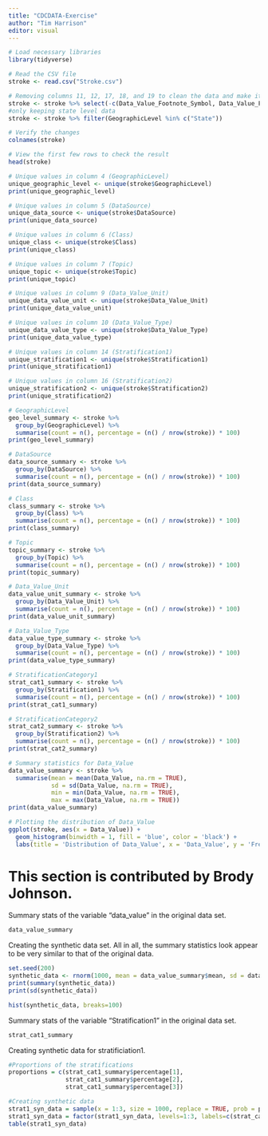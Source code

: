 ```yaml
---
title: "CDCDATA-Exercise"
author: "Tim Harrison"
editor: visual
---
```


```r
# Load necessary libraries
library(tidyverse)

# Read the CSV file
stroke <- read.csv("Stroke.csv")

# Removing columns 11, 12, 17, 18, and 19 to clean the data and make it more useful for the exercise
stroke <- stroke %>% select(-c(Data_Value_Footnote_Symbol, Data_Value_Footnote, TopicID, LocationID, Location.1))
#only keeping state level data
stroke <- stroke %>% filter(GeographicLevel %in% c("State"))

# Verify the changes
colnames(stroke)

# View the first few rows to check the result
head(stroke)

# Unique values in column 4 (GeographicLevel)
unique_geographic_level <- unique(stroke$GeographicLevel)
print(unique_geographic_level)

# Unique values in column 5 (DataSource)
unique_data_source <- unique(stroke$DataSource)
print(unique_data_source)

# Unique values in column 6 (Class)
unique_class <- unique(stroke$Class)
print(unique_class)

# Unique values in column 7 (Topic)
unique_topic <- unique(stroke$Topic)
print(unique_topic)

# Unique values in column 9 (Data_Value_Unit)
unique_data_value_unit <- unique(stroke$Data_Value_Unit)
print(unique_data_value_unit)

# Unique values in column 10 (Data_Value_Type)
unique_data_value_type <- unique(stroke$Data_Value_Type)
print(unique_data_value_type)

# Unique values in column 14 (Stratification1)
unique_stratification1 <- unique(stroke$Stratification1)
print(unique_stratification1)

# Unique values in column 16 (Stratification2)
unique_stratification2 <- unique(stroke$Stratification2)
print(unique_stratification2)

# GeographicLevel
geo_level_summary <- stroke %>%
  group_by(GeographicLevel) %>%
  summarise(count = n(), percentage = (n() / nrow(stroke)) * 100)
print(geo_level_summary)

# DataSource
data_source_summary <- stroke %>%
  group_by(DataSource) %>%
  summarise(count = n(), percentage = (n() / nrow(stroke)) * 100)
print(data_source_summary)

# Class
class_summary <- stroke %>%
  group_by(Class) %>%
  summarise(count = n(), percentage = (n() / nrow(stroke)) * 100)
print(class_summary)

# Topic
topic_summary <- stroke %>%
  group_by(Topic) %>%
  summarise(count = n(), percentage = (n() / nrow(stroke)) * 100)
print(topic_summary)

# Data_Value_Unit
data_value_unit_summary <- stroke %>%
  group_by(Data_Value_Unit) %>%
  summarise(count = n(), percentage = (n() / nrow(stroke)) * 100)
print(data_value_unit_summary)

# Data_Value_Type
data_value_type_summary <- stroke %>%
  group_by(Data_Value_Type) %>%
  summarise(count = n(), percentage = (n() / nrow(stroke)) * 100)
print(data_value_type_summary)

# StratificationCategory1
strat_cat1_summary <- stroke %>%
  group_by(Stratification1) %>%
  summarise(count = n(), percentage = (n() / nrow(stroke)) * 100)
print(strat_cat1_summary)

# StratificationCategory2
strat_cat2_summary <- stroke %>%
  group_by(Stratification2) %>%
  summarise(count = n(), percentage = (n() / nrow(stroke)) * 100)
print(strat_cat2_summary)

# Summary statistics for Data_Value
data_value_summary <- stroke %>%
  summarise(mean = mean(Data_Value, na.rm = TRUE), 
            sd = sd(Data_Value, na.rm = TRUE), 
            min = min(Data_Value, na.rm = TRUE), 
            max = max(Data_Value, na.rm = TRUE))
print(data_value_summary)

# Plotting the distribution of Data_Value
ggplot(stroke, aes(x = Data_Value)) +
  geom_histogram(binwidth = 1, fill = 'blue', color = 'black') +
  labs(title = 'Distribution of Data_Value', x = 'Data_Value', y = 'Frequency')

```



# This section is contributed by Brody Johnson. 

Summary stats of the variable "data_value" in the original data set.
```r
data_value_summary
```
Creating the synthetic data set. All in all, the summary statistics look appear to be very similar to that of the original data. 

```r
set.seed(200)
synthetic_data <- rnorm(1000, mean = data_value_summary$mean, sd = data_value_summary$sd)
print(summary(synthetic_data))
print(sd(synthetic_data))
```

```r
hist(synthetic_data, breaks=100)
```


Summary stats of the variable "Stratification1" in the original data set.
```r
strat_cat1_summary
```

Creating synthetic data for stratificiation1. 

```r
#Proportions of the stratifications
proportions = c(strat_cat1_summary$percentage[1], 
                strat_cat1_summary$percentage[2],
                strat_cat1_summary$percentage[3])

#Creating synthetic data
strat1_syn_data = sample(x = 1:3, size = 1000, replace = TRUE, prob = proportions)
strat1_syn_data = factor(strat1_syn_data, levels=1:3, labels=c(strat_cat1_summary$Stratification1[1], strat_cat1_summary$Stratification1[2], strat_cat1_summary$Stratification1[3])) #relabeling factors
table(strat1_syn_data)
```


